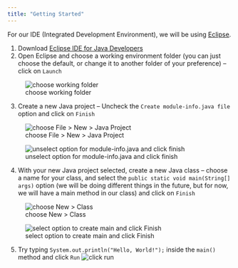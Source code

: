 ```yaml
---
title: "Getting Started"
---
```


For our IDE (Integrated Development Environment), we will be using [Eclipse](https://www.eclipse.org/).

1.  Download [Eclipse IDE for Java Developers](https://www.eclipse.org/downloads/)
2.  Open Eclipse and choose a working environment folder (you can just choose the default, or change it to another folder of your preference) -- click on `Launch`

![choose working folder](images/working-folder.png)

3.  Create a new Java project -- Uncheck the `Create module-info.java file` option and click on `Finish`

![choose File \> New \> Java Project](images/java-project.png)

![unselect option for module-info.java and click finish](images/create-project.png)

4.  With your new Java project selected, create a new Java class -- choose a name for your class, and select the `public static void main(String[] args)` option (we will be doing different things in the future, but for now, we will have a main method in our class) and click on `Finish`

![choose New \> Class](images/java-class.png)

![select option to create main and click Finish](images/create-class.png)

5.  Try typing `System.out.println("Hello, World!");` inside the `main()` method and click `Run` ![click run](images/run.png)
